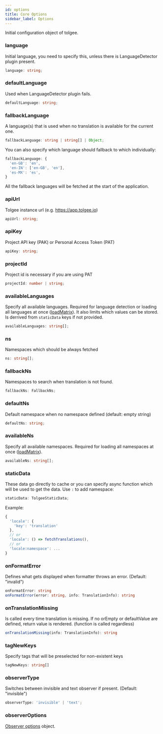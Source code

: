 ```yaml
---
id: options
title: Core Options
sidebar_label: Options
---
```


Initial configuration object of tolgee.

### language

Initial language, you need to specify this, unless there is LanguageDetector plugin present.

```ts
language: string;
```

### defaultLanguage

Used when LanguageDetector plugin fails.

```ts
defaultLanguage: string;
```

### fallbackLanguage

A language(s) that is used when no translation is available for the current one.

```ts
fallbackLanguage: string | string[] | Object;
```

You can also specify which language should fallback to which individually:

```ts
fallbackLanguage: {
  'en-GB': 'en',
  'en-IN': ['en-GB', 'en'],
  'es-MX': 'es',
}
```

All the fallback languages will be fetched at the start of the application.

### apiUrl

Tolgee instance url (e.g. https://app.tolgee.io)

```ts
apiUrl: string;
```

### apiKey

Project API key (PAK) or Personal Access Token (PAT)

```ts
apiKey: string;
```

### projectId

Project id is necessary if you are using PAT

```ts
projectId: number | string;
```

### availableLanguages

Specify all available languages. Required for language detection or loading all languages at once ([loadMatrix](./tolgee.mdx#loadmatrix)).
It also limits which values can be stored. Is derrived from `staticData` keys if not provided.

```ts
availableLanguages: string[];
```

### ns

Namespaces which should be always fetched

```ts
ns: string[];
```

### fallbackNs

Namespaces to search when translation is not found.

```ts
fallbackNs: FallbackNs;
```

### defaultNs

Default namespace when no namespace defined (default: empty string)

```ts
defaultNs: string;
```

### availableNs

Specify all available namespaces. Required for loading all namespaces at once ([loadMatrix](./tolgee.mdx#loadmatrix)).

```ts
availableNs: string[];
```

### staticData

These data go directly to cache or you can specify async
function which will be used to get the data. Use `:` to add namespace:

```ts
staticData: TolgeeStaticData;
```

Example:

```ts
{
  'locale': {
    'key': 'translation'
  },
  // or
  'locale': () => fetchTranslations(),
  // or
  'locale:namespace': ...
}
```

### onFormatError

Defines what gets displayed when formatter throws an error. (Default: "invalid")

```ts
onFormatError: string
onFormatError(error: string, info: TranslationInfo): string
```

### onTranslationMissing

Is called every time translation is missing.
If no orEmpty or defaultValue are defined, return value is rendered. (function is called regardless)

```ts
onTranslationMissing(info: TranslationInfo): string
```

### tagNewKeys

Specify tags that will be preselected for non-existent keys

```ts
tagNewKeys: string[]
```


### observerType

Switches between invisible and text observer if present. (Default: "invisible")

```ts
observerType: 'invisible' | 'text';
```

### observerOptions

[Observer options](./observer-options) object.

